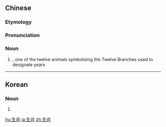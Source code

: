 ==Chinese==
{{zh-forms}}
{{wikipedia|lang=zh}}

===Etymology===
{{zh-compound|生|肖|to live, to be born|to resemble, to be like}}

===Pronunciation===
{{zh-pron
|m=shēngxiào,shēngxiāo,1nb=Mainland and Taiwan,2nb=incorrect variant in Mainland
|c=saang1 ciu3,sang1 ciu3
|mn=qz:sng-siàu/xm,zz:seng-siàu
|cat=n
}}

===Noun===
{{zh-noun}}

# {{w|Chinese zodiac}}, one of the twelve animals symbolising the Twelve Branches used to designate years

----

==Korean==
{{ko-hanjatab|生|肖}}

===Noun===
{{ko-noun|rv=saengcho|hangeul=생초}}

# {{hanja form of|생초|Chinese zodiac}}

[[hu:生肖]]
[[ja:生肖]]
[[zh:生肖]]